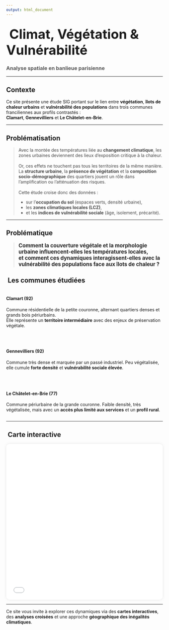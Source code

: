 ```yaml
---
output: html_document
---
```



## <span style="font-size: 2em;">️ Climat, Végétation & Vulnérabilité</span>
### <span style="color: #555;">Analyse spatiale en banlieue parisienne</span>

---

##  Contexte

Ce site présente une étude SIG portant sur le lien entre **végétation**, **îlots de chaleur urbains** et **vulnérabilité des populations** dans trois communes franciliennes aux profils contrastés :  
**Clamart**, **Gennevilliers** et **Le Châtelet-en-Brie**.

---

##  Problématisation

> <span style="color: #444;">
Avec la montée des températures liée au <strong>changement climatique</strong>, les zones urbaines deviennent des lieux d’exposition critique à la chaleur.
<br><br>
Or, ces effets ne touchent pas tous les territoires de la même manière. La <strong>structure urbaine</strong>, la <strong>présence de végétation</strong> et la <strong>composition socio-démographique</strong> des quartiers jouent un rôle dans l’amplification ou l’atténuation des risques.
<br><br>
Cette étude croise donc des données :
<ul>
  <li>sur l’<strong>occupation du sol</strong> (espaces verts, densité urbaine),</li>
  <li>les <strong>zones climatiques locales (LCZ)</strong>,</li>
  <li>et les <strong>indices de vulnérabilité sociale</strong> (âge, isolement, précarité).</li>
</ul>
</span>

---

##  Problématique

> <span style="font-size: 1.2em; color: #222;"><strong>Comment la couverture végétale et la morphologie urbaine influencent-elles les températures locales,  
et comment ces dynamiques interagissent-elles avec la vulnérabilité des populations face aux îlots de chaleur ?</strong></span>

## ️ Les communes étudiées

<div style="display: flex; gap: 2rem; flex-wrap: wrap;">

<div style="flex: 1; min-width: 250px;">
<h4> Clamart (92)</h4>
Commune résidentielle de la petite couronne, alternant quartiers denses et grands bois périurbains.  
Elle représente un **territoire intermédiaire** avec des enjeux de préservation végétale.
</div>

<div style="flex: 1; min-width: 250px;">
<h4> Gennevilliers (92)</h4>
Commune très dense et marquée par un passé industriel. Peu végétalisée, elle cumule **forte densité** et **vulnérabilité sociale élevée**.
</div>

<div style="flex: 1; min-width: 250px;">
<h4> Le Châtelet-en-Brie (77)</h4>
Commune périurbaine de la grande couronne. Faible densité, très végétalisée, mais avec un **accès plus limité aux services** et un **profil rural**.
</div>

</div>

---

## ️ Carte interactive

<div style="text-align: center;">
<iframe src="carte_interactive.html" width="100%" height="500px" style="border: none; box-shadow: 0 0 8px rgba(0,0,0,0.1); border-radius: 12px;"></iframe>
</div>

---

Ce site vous invite à explorer ces dynamiques via des **cartes interactives**, des **analyses croisées** et une approche **géographique des inégalités climatiques**.
